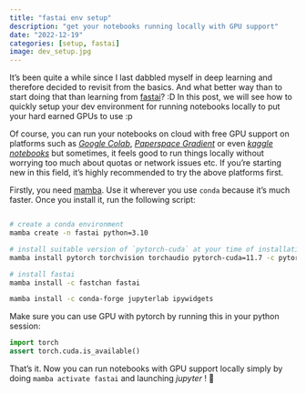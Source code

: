 ```yaml
---
title: "fastai env setup"
description: "get your notebooks running locally with GPU support"
date: "2022-12-19"
categories: [setup, fastai]
image: dev_setup.jpg
---
```


It's been quite a while since I last dabbled myself in deep learning and therefore decided to revisit from the basics. And what better way than to start doing that than learning from [fastai](https://course.fast.ai/)? :D In this post, we will see how to quickly setup your dev environment for running notebooks locally to put your hard earned GPUs to use :p

Of course, you can run your notebooks on cloud with free GPU support on platforms such as _[Google Colab](https://colab.research.google.com/)_, _[Paperspace Gradient](https://www.paperspace.com/gradient/notebooks)_ or even _[kaggle notebooks](https://www.kaggle.com/docs/notebooks)_ but sometimes, it feels good to run things locally without worrying too much about quotas or network issues etc. If you're starting new in this field, it's highly recommended to try the above platforms first.

Firstly, you need [mamba](https://anaconda.org/conda-forge/mamba). Use it wherever you use `conda` because it's much faster. Once you install it, run the following script:

```bash

# create a conda environment
mamba create -n fastai python=3.10

# install suitable version of `pytorch-cuda` at your time of installation
mamba install pytorch torchvision torchaudio pytorch-cuda=11.7 -c pytorch -c nvidia

# install fastai
mamba install -c fastchan fastai

mamba install -c conda-forge jupyterlab ipywidgets
```

Make sure you can use GPU with pytorch by running this in your python session:
```python
import torch
assert torch.cuda.is_available()
```

That's it. Now you can run notebooks with GPU support locally simply by doing `mamba activate fastai` and launching _jupyter_ ! 💚
